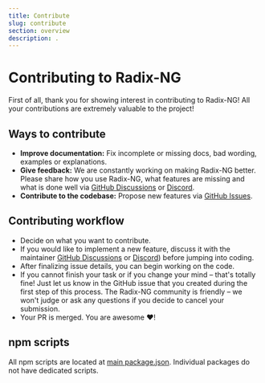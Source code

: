```yaml
---
title: Contribute
slug: contribute
section: overview
description: .
---
```


# Contributing to Radix-NG

First of all, thank you for showing interest in contributing to Radix-NG!
All your contributions are extremely valuable to the project!

## Ways to contribute

- **Improve documentation:** Fix incomplete or missing docs, bad wording, examples or explanations.
- **Give feedback:** We are constantly working on making Radix-NG better. Please share how you use Radix-NG, what features are missing and what is done well via [GitHub Discussions](https://github.com/orgs/radix-ng/discussions/new/choose) or [Discord](https://discord.gg/NaJb2XRWX9).
- **Contribute to the codebase:** Propose new features via [GitHub Issues](https://github.com/radix-ng/primitives/issues/new).

## Contributing workflow

- Decide on what you want to contribute.
- If you would like to implement a new feature, discuss it with the maintainer [GitHub Discussions](https://github.com/orgs/radix-ng/discussions/new/choose) or [Discord](https://discord.gg/NaJb2XRWX9)) before jumping into coding.
- After finalizing issue details, you can begin working on the code.
- If you cannot finish your task or if you change your mind – that's totally fine! Just let us know in the GitHub issue that you created during the first step of this process. The Radix-NG community is friendly – we won't judge or ask any questions if you decide to cancel your submission.
- Your PR is merged. You are awesome ❤️!

## npm scripts

All npm scripts are located at [main package.json](https://github.com/radix-ng/primitives/blob/master/package.json).
Individual packages do not have dedicated scripts.
